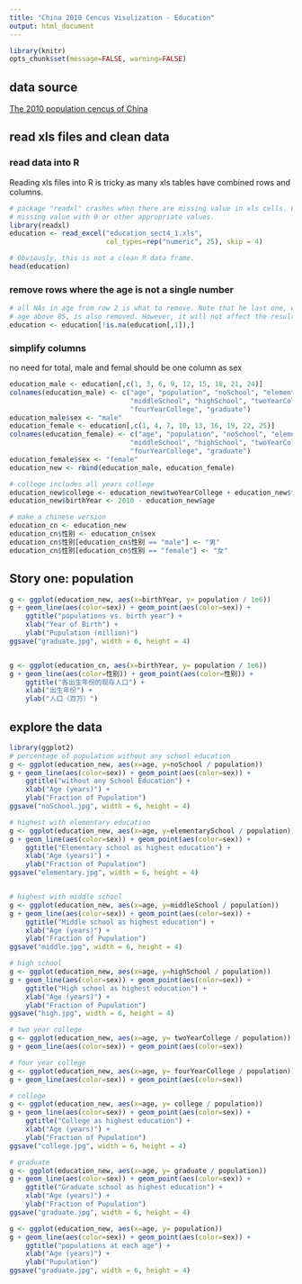 ```yaml
---
title: "China 2010 Cencus Visulization - Education"
output: html_document
---
```

```r
library(knitr)
opts_chunk$set(message=FALSE, warning=FALSE)
```


## data source
[The 2010 population cencus of China](http://www.stats.gov.cn/tjsj/pcsj/rkpc/6rp/indexce.htm)

## read xls files and clean data
### read data into R
Reading xls files into R is tricky as many xls tables have combined rows and 
columns. 

```r
# package "readxl" crashes when there are missing value in xls cells. Fill the 
# missing value with 0 or other appropriate values.
library(readxl)
education <- read_excel("education_sect4_1.xls", 
                        col_types=rep("numeric", 25), skip = 4)

# Obviously, this is not a clean R data frame.
head(education)
```


### remove rows where the age is not a single number
```r
# all NAs in age from row 2 is what to remove. Note that he last one, which is
# age above 85, is also removed. However, it will not affect the result much.
education <- education[!is.na(education[,1]),]
```

### simplify columns
no need for total, male and femal should be one column as sex
```r
education_male <- education[,c(1, 3, 6, 9, 12, 15, 18, 21, 24)]
colnames(education_male) <- c("age", "population", "noSchool", "elementarySchool", 
                              "middleSchool", "highSchool", "twoYearCollege", 
                              "fourYearCollege", "graduate")
education_male$sex <- "male"
education_female <- education[,c(1, 4, 7, 10, 13, 16, 19, 22, 25)]
colnames(education_female) <- c("age", "population", "noSchool", "elementarySchool", 
                              "middleSchool", "highSchool", "twoYearCollege", 
                              "fourYearCollege", "graduate")
education_female$sex <- "female"
education_new <- rbind(education_male, education_female)

# college includes all years college
education_new$college <- education_new$twoYearCollege + education_new$fourYearCollege
education_new$birthYear <- 2010 - education_new$age

# make a chinese version
education_cn <- education_new
education_cn$性别 <- education_cn$sex
education_cn$性别[education_cn$性别 == "male"] <- "男"
education_cn$性别[education_cn$性别 == "female"] <- "女"
```

## Story one: population
```r
g <- ggplot(education_new, aes(x=birthYear, y= population / 1e6))
g + geom_line(aes(color=sex)) + geom_point(aes(color=sex)) + 
    ggtitle("populations vs. birth year") +
    xlab("Year of Birth") + 
    ylab("Pupulation (million)")
ggsave("graduate.jpg", width = 6, height = 4)


g <- ggplot(education_cn, aes(x=birthYear, y= population / 1e6))
g + geom_line(aes(color=性别)) + geom_point(aes(color=性别)) + 
    ggtitle("各出生年份的现存人口") +
    xlab("出生年份") + 
    ylab("人口（百万）")
```


## explore the data
```r
library(ggplot2)
# percentage of population without any school education
g <- ggplot(education_new, aes(x=age, y=noSchool / population))
g + geom_line(aes(color=sex)) + geom_point(aes(color=sex)) +
    ggtitle("without any School Education") +
    xlab("Age (years)") + 
    ylab("Fraction of Pupulation")
ggsave("noSchool.jpg", width = 6, height = 4)

# highest with elementary education
g <- ggplot(education_new, aes(x=age, y=elementarySchool / population))
g + geom_line(aes(color=sex)) + geom_point(aes(color=sex)) + 
    ggtitle("Elementary school as highest education") +
    xlab("Age (years)") + 
    ylab("Fraction of Pupulation")
ggsave("elementary.jpg", width = 6, height = 4)


# highest with middle school
g <- ggplot(education_new, aes(x=age, y=middleSchool / population))
g + geom_line(aes(color=sex)) + geom_point(aes(color=sex)) + 
    ggtitle("Middle school as highest education") +
    xlab("Age (years)") + 
    ylab("Fraction of Pupulation")
ggsave("middle.jpg", width = 6, height = 4)

# high school
g <- ggplot(education_new, aes(x=age, y=highSchool / population))
g + geom_line(aes(color=sex)) + geom_point(aes(color=sex)) +
    ggtitle("High school as highest education") +
    xlab("Age (years)") + 
    ylab("Fraction of Pupulation")
ggsave("high.jpg", width = 6, height = 4)

# two year college
g <- ggplot(education_new, aes(x=age, y= twoYearCollege / population))
g + geom_line(aes(color=sex)) + geom_point(aes(color=sex))

# four year college
g <- ggplot(education_new, aes(x=age, y= fourYearCollege / population))
g + geom_line(aes(color=sex)) + geom_point(aes(color=sex))

# college
g <- ggplot(education_new, aes(x=age, y= college / population))
g + geom_line(aes(color=sex)) + geom_point(aes(color=sex)) +
    ggtitle("College as highest education") +
    xlab("Age (years)") + 
    ylab("Fraction of Pupulation")
ggsave("college.jpg", width = 6, height = 4)

# graduate
g <- ggplot(education_new, aes(x=age, y= graduate / population))
g + geom_line(aes(color=sex)) + geom_point(aes(color=sex)) + 
    ggtitle("Graduate school as highest education") +
    xlab("Age (years)") + 
    ylab("Fraction of Pupulation")
ggsave("graduate.jpg", width = 6, height = 4)
```


```r
g <- ggplot(education_new, aes(x=age, y= population))
g + geom_line(aes(color=sex)) + geom_point(aes(color=sex)) + 
    ggtitle("populations at each age") +
    xlab("Age (years)") + 
    ylab("Pupulation")
ggsave("graduate.jpg", width = 6, height = 4)
```


